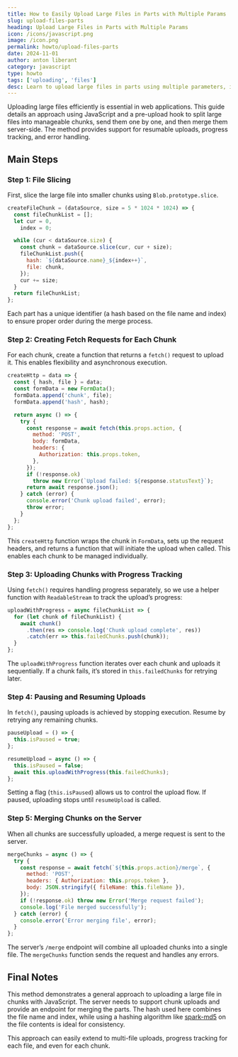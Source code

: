 ```yaml
---
title: How to Easily Upload Large Files in Parts with Multiple Params
slug: upload-files-parts
heading: Upload Large Files in Parts with Multiple Params
icon: /icons/javascript.png
image: /icon.png
permalink: howto/upload-files-parts
date: 2024-11-01
author: anton liberant
category: javascript
type: howto
tags: ['uploading', 'files']
desc: Learn to upload large files in parts using multiple parameters, improving efficiency and control over data transfers in this easy-to-follow guide.
---
```


Uploading large files efficiently is essential in web applications. This guide details an approach using JavaScript and a pre-upload hook to split large files into manageable chunks, send them one by one, and then merge them server-side. The method provides support for resumable uploads, progress tracking, and error handling.

## Main Steps

### Step 1: File Slicing

First, slice the large file into smaller chunks using `Blob.prototype.slice`.

```js
createFileChunk = (dataSource, size = 5 * 1024 * 1024) => {
  const fileChunkList = [];
  let cur = 0,
    index = 0;

  while (cur < dataSource.size) {
    const chunk = dataSource.slice(cur, cur + size);
    fileChunkList.push({
      hash: `${dataSource.name}_${index++}`,
      file: chunk,
    });
    cur += size;
  }
  return fileChunkList;
};
```

Each part has a unique identifier (a hash based on the file name and index) to ensure proper order during the merge process.

### Step 2: Creating Fetch Requests for Each Chunk

For each chunk, create a function that returns a `fetch()` request to upload it. This enables flexibility and asynchronous execution.

```js
createHttp = data => {
  const { hash, file } = data;
  const formData = new FormData();
  formData.append('chunk', file);
  formData.append('hash', hash);

  return async () => {
    try {
      const response = await fetch(this.props.action, {
        method: 'POST',
        body: formData,
        headers: {
          Authorization: this.props.token,
        },
      });
      if (!response.ok)
        throw new Error(`Upload failed: ${response.statusText}`);
      return await response.json();
    } catch (error) {
      console.error('Chunk upload failed', error);
      throw error;
    }
  };
};
```

This `createHttp` function wraps the chunk in `FormData`, sets up the request headers, and returns a function that will initiate the upload when called. This enables each chunk to be managed individually.

### Step 3: Uploading Chunks with Progress Tracking

Using `fetch()` requires handling progress separately, so we use a helper function with `ReadableStream` to track the upload’s progress:

```js
uploadWithProgress = async fileChunkList => {
  for (let chunk of fileChunkList) {
    await chunk()
      .then(res => console.log('Chunk upload complete', res))
      .catch(err => this.failedChunks.push(chunk));
  }
};
```

The `uploadWithProgress` function iterates over each chunk and uploads it sequentially. If a chunk fails, it’s stored in `this.failedChunks` for retrying later.

### Step 4: Pausing and Resuming Uploads

In `fetch()`, pausing uploads is achieved by stopping execution. Resume by retrying any remaining chunks.

```js
pauseUpload = () => {
  this.isPaused = true;
};

resumeUpload = async () => {
  this.isPaused = false;
  await this.uploadWithProgress(this.failedChunks);
};
```

Setting a flag (`this.isPaused`) allows us to control the upload flow. If paused, uploading stops until `resumeUpload` is called.

### Step 5: Merging Chunks on the Server

When all chunks are successfully uploaded, a merge request is sent to the server.

```js
mergeChunks = async () => {
  try {
    const response = await fetch(`${this.props.action}/merge`, {
      method: 'POST',
      headers: { Authorization: this.props.token },
      body: JSON.stringify({ fileName: this.fileName }),
    });
    if (!response.ok) throw new Error('Merge request failed');
    console.log('File merged successfully');
  } catch (error) {
    console.error('Error merging file', error);
  }
};
```

The server’s `/merge` endpoint will combine all uploaded chunks into a single file. The `mergeChunks` function sends the request and handles any errors.

## Final Notes

This method demonstrates a general approach to uploading a large file in chunks with JavaScript. The server needs to support chunk uploads and provide an endpoint for merging the parts. The hash used here combines the file name and index, while using a hashing algorithm like [spark-md5](https://en.wikipedia.org/wiki/MD5) on the file contents is ideal for consistency.

This approach can easily extend to multi-file uploads, progress tracking for each file, and even for each chunk.
